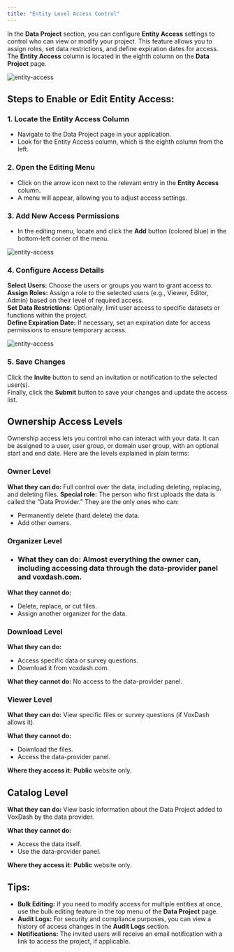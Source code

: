 ```yaml
---
title: "Entity Level Access Control" 
---
```


In the **Data Project** section, you can configure **Entity Access** settings to control who can view or modify your project. This feature allows you to assign roles, set data restrictions, and define expiration dates for access. The **Entity Access** column is located in the eighth column on the **Data Project** page.

<Frame>
  <img src="/images/entity-access.png" alt="entity-access" style={{ borderRadius: '0.5rem' }} />
</Frame> 

## **Steps to Enable or Edit Entity Access:**

### **1\. Locate the Entity Access Column**

* Navigate to the Data Project page in your application.  
* Look for the Entity Access column, which is the eighth column from the left.


### **2\. Open the Editing Menu**

* Click on the arrow icon next to the relevant entry in the **Entity Access** column.  
* A menu will appear, allowing you to adjust access settings.

### **3\. Add New Access Permissions**

* In the editing menu, locate and click the **Add** button (colored blue) in the bottom-left corner of the menu.

<Frame>
  <img src="/images/entity-access2.png" alt="entity-access" style={{ borderRadius: '0.5rem' }} />
</Frame> 

### **4\. Configure Access Details**

**Select Users:** Choose the users or groups you want to grant access to.  
**Assign Roles:** Assign a role to the selected users (e.g., Viewer, Editor, Admin) based on their level of required access.  
**Set Data Restrictions:** Optionally, limit user access to specific datasets or functions within the project.  
**Define Expiration Date:** If necessary, set an expiration date for access permissions to ensure temporary access.

<Frame>
  <img src="/images/entity-access3.png" alt="entity-access" style={{ borderRadius: '0.5rem' }} />
</Frame> 

### **5\. Save Changes**

Click the **Invite** button to send an invitation or notification to the selected user(s).  
Finally, click the **Submit** button to save your changes and update the access list.

## **Ownership Access Levels**

Ownership access lets you control who can interact with your data. It can be assigned to a user, user group, or domain user group, with an optional start and end date. Here are the levels explained in plain terms:

### **Owner Level**

**What they can do:** Full control over the data, including deleting, replacing, and deleting files.
**Special role:** The person who first uploads the data is called the "Data Provider." They are the only ones who can:
* Permanently delete (hard delete) the data.
* Add other owners.

### **Organizer Level**

* ### **What they can do:** Almost everything the owner can, including accessing data through the data-provider panel and voxdash.com.

**What they cannot do:**
* Delete, replace, or cut files.
* Assign another organizer for the data.

### **Download Level**
**What they can do:**
* Access specific data or survey questions.
* Download it from voxdash.com.

**What they cannot do:** No access to the data-provider panel.

### **Viewer Level**

**What they can do:**
View specific files or survey questions (if VoxDash allows it).

**What they cannot do:**
* Download the files.
* Access the data-provider panel.

**Where they access it:** **Public** website only.

## **Catalog Level**

**What they can do:** 
View basic information about the Data Project added to VoxDash by the data provider.

**What they cannot do:**
* Access the data itself.
* Use the data-provider panel.

**Where they access it:** **Public** website only.

## **Tips:**
* **Bulk Editing:** If you need to modify access for multiple entities at once, use the bulk editing feature in the top menu of the **Data Project** page.  
* **Audit Logs:** For security and compliance purposes, you can view a history of access changes in the **Audit Logs** section.  
* **Notifications:** The invited users will receive an email notification with a link to access the project, if applicable.
